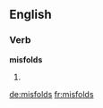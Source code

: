 ==English==

===Verb===
'''misfolds'''

# {{third-person singular of|misfold}}

[[de:misfolds]]
[[fr:misfolds]]